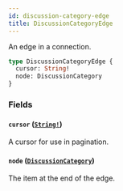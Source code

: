 ```yaml
---
id: discussion-category-edge
title: DiscussionCategoryEdge
---
```


An edge in a connection.

```graphql
type DiscussionCategoryEdge {
  cursor: String!
  node: DiscussionCategory
}
```

### Fields

#### `cursor` ([`String!`](/docs/api/scalars/string))

A cursor for use in pagination.

#### `node` ([`DiscussionCategory`](/docs/api/objects/discussion-category))

The item at the end of the edge.

